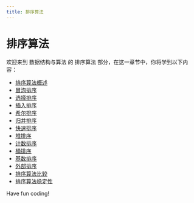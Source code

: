 ```yaml
---
title: 排序算法
---
```


# 排序算法

欢迎来到 数据结构与算法 的 排序算法 部分，在这一章节中，你将学到以下内容：

- [排序算法概述](./0-sorting-algorithm-overview.mdx)
- [冒泡排序](./1-bubble-sort.mdx)
- [选择排序](./2-select-sortby.mdx)
- [插入排序](./3-insert-sort.mdx)
- [希尔排序](./4-hill-sorting.mdx)
- [归并排序](./5-merge-sort.mdx)
- [快速排序](./6-quicksort.mdx)
- [堆排序](./7-heap-sorting.mdx)
- [计数排序](./8-sort-counts.mdx)
- [桶排序](./9-bucket-sorting.mdx)
- [基数排序](./10-cardinality-sort.mdx)
- [外部排序](./11-external-sorting.mdx)
- [排序算法比较](./12-sort-algorithm-comparison.mdx)
- [排序算法稳定性](./13-sorting-algorithm-stability.mdx)

Have fun coding!